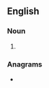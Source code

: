 ==English==

===Noun===
{{head|en|noun plural form}}

# {{plural of|tensometer|lang=en}}

===Anagrams===
* {{l|en|sermonettes}}